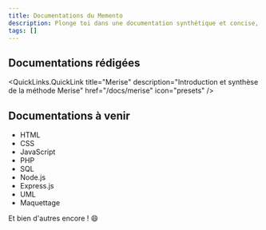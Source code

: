 ```yaml
---
title: Documentations du Memento
description: Plonge toi dans une documentation synthétique et concise, conçue pour les développeurs ou passionnés de l'informatique en quête de savoir !
tags: []
---
```



## Documentations rédigées

<QuickLinks>
  <QuickLinks.QuickLink
    title="React"
    description="Introduction et synthèse de la bibliothèque React"
    href="/docs/react"
    icon="presets"
  />
  
  <QuickLinks.QuickLink
    title="Merise"
    description="Introduction et synthèse de la méthode Merise"
    href="/docs/merise"
    icon="presets"
  />
</QuickLinks>

## Documentations à venir

- HTML
- CSS
- JavaScript
- PHP
- SQL
- Node.js
- Express.js
- UML
- Maquettage

Et bien d'autres encore ! 😄

